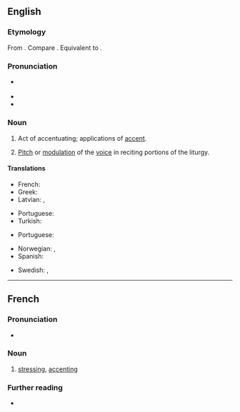 ==English==

===Etymology===
From {{der|en|LL.|accentuatio}}. Compare {{cog|fr|accentuation}}. Equivalent to {{suffix|en|accentuate|ion}}.

===Pronunciation===
* {{a|US}} {{IPA|en|/ˌæk.ˌsɛn.tʃə.ˈweɪ.ʃən/|/ˌɪk.ˌsɛn.tʃə.ˈweɪ.ʃən/}}
* {{audio|en|LL-Q1860 (eng)-Vininn126-accentuation.wav|Audio (US)}}
* {{rhymes|en|eɪʃən|s=5}}

===Noun===
{{en-noun|~}}

# Act of accentuating; applications of [[accent]].
# {{lb|en|ecclesiastical|music}} [[pitch|Pitch]] or [[modulation]] of the [[voice]] in reciting portions of the liturgy.

====Translations====
{{trans-top|act of accentuating}}
* French: {{t+|fr|accentuation|f}}
* Greek: {{t+|el|τονισμός|m}}
* Latvian: {{t|lv|akcentuācija|f}}, {{t|lv|akcentēšana|f}}
{{trans-mid}}
* Portuguese: {{t+|pt|acentuação|f}}
* Turkish: {{t+|tr|vurgulama}}
{{trans-bottom}}

{{trans-top|pitch or modulation of the voice}}
* Portuguese: {{t+|pt|acentuação|f}}
{{trans-mid}}
{{trans-bottom}}

{{checktrans-top}}
* Norwegian: {{t|no|betoning|c}}, {{t|no|aksentuering|c}}
* Spanish: {{t+|es|acentuación}}
{{trans-mid}}
* Swedish: {{t+|sv|betoning}}, {{t+|sv|accentuering}}
{{trans-bottom}}

----

==French==

===Pronunciation===
* {{audio|fr|LL-Q150 (fra)-WikiLucas00-accentuation.wav|Audio}}

===Noun===
{{fr-noun|f}}
# [[stressing]], [[accenting]]

===Further reading===
* {{R:TLFi}}